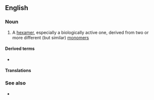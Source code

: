 ==English==

===Noun===
{{en-noun}}

# {{label|en|chemistry|biochemistry}} A [[hexamer]], especially a biologically active one, derived from two or more different (but similar) [[monomer]]s

====Derived terms====
* {{l|en|heterohexameric}}

====Translations====
{{trans-top|hexamer}}
{{trans-mid}}
{{trans-bottom}}

===See also===
* {{l|en|homohexamer}}